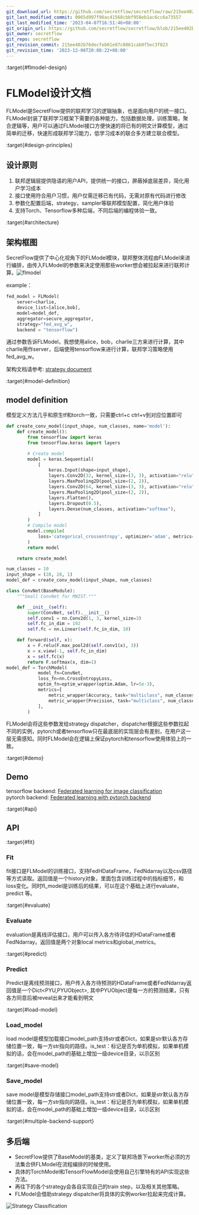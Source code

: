 ```yaml
---
git_download_url: https://github.com/secretflow/secretflow/raw/215ee402b76decfeb01e97c0861cab9f5ec3f823/docs/developer/design/flmodel.md
git_last_modified_commit: 0065d997f96ac41568cbbf958eb1ac6cc6a73557
git_last_modified_time: '2023-04-07T16:51:46+08:00'
git_origin_url: https://github.com/secretflow/secretflow/blob/215ee402b76decfeb01e97c0861cab9f5ec3f823/docs/developer/design/flmodel.md
git_owner: secretflow
git_repo: secretflow
git_revision_commit: 215ee402b76decfeb01e97c0861cab9f5ec3f823
git_revision_time: '2023-12-06T20:08:22+08:00'
---
```


:target{#flmodel-design}

# FLModel设计文档

FLModel是SecretFlow提供的联邦学习的逻辑抽象，也是面向用户的统一接口。FLModel封装了联邦学习框架下需要的各种能力，包括数据处理，训练策略，聚合逻辑等，用户可以通过FLModel接口方便快速的将已有的明文计算模型，通过简单的迁移，快速形成联邦学习能力，低学习成本的联合多方建立联合模型。

:target{#design-principles}

## 设计原则

1. 联邦逻辑层提供隐语的用户API，提供统一的接口，屏蔽掉底层差异，简化用户学习成本
2. 接口使用符合用户习惯，用户仅需迁移已有代码，无需对原有代码进行修改
3. 参数化配置后端，strategy，sampler等联邦模型配置，简化用户体验
4. 支持Torch、Tensorflow多种后端，不同后端的编程体验一致。

:target{#architecture}

## 架构框图

SecretFlow提供了中心化视角下的FLModel模块，联邦整体流程由FLModel来进行编排，由传入FLModel的参数来决定使用那些worker想会被拉起来进行联邦计算。![flmodel](../../_assets/flmodel.jpg)

example：

```python
fed_model = FLModel(
    server=charlie,
    device_list=[alice,bob],
    model=model_def,
    aggregator=secure_aggregator,
    strategy="fed_avg_w",
    backend = "tensorflow")
```

通过参数告诉FLModel，我想使用alice，bob，charlie三方来进行计算，其中charlie用作server，后端使用tensorflow来进行计算，联邦学习策略使用fed\_avg\_w。

架构文档请参考: [strategy document](strategy.mdx)

:target{#model-definition}

## model definition

模型定义方法几乎和原生tf和torch一致，只需要ctrl+c ctrl+v到对应位置即可

```python
def create_conv_model(input_shape, num_classes, name='model'):
    def create_model():
        from tensorflow import keras
        from tensorflow.keras import layers

        # Create model
        model = keras.Sequential(
            [
                keras.Input(shape=input_shape),
                layers.Conv2D(32, kernel_size=(3, 3), activation="relu"),
                layers.MaxPooling2D(pool_size=(2, 2)),
                layers.Conv2D(64, kernel_size=(3, 3), activation="relu"),
                layers.MaxPooling2D(pool_size=(2, 2)),
                layers.Flatten(),
                layers.Dropout(0.5),
                layers.Dense(num_classes, activation="softmax"),
            ]
        )
        # Compile model
        model.compile(
            loss='categorical_crossentropy', optimizer='adam', metrics=["accuracy"]
        )
        return model

    return create_model

num_classes = 10
input_shape = (28, 28, 1)
model_def = create_conv_model(input_shape, num_classes)
```

```python
class ConvNet(BaseModule):
    """Small ConvNet for MNIST."""

    def __init__(self):
        super(ConvNet, self).__init__()
        self.conv1 = nn.Conv2d(1, 3, kernel_size=3)
        self.fc_in_dim = 192
        self.fc = nn.Linear(self.fc_in_dim, 10)

    def forward(self, x):
        x = F.relu(F.max_pool2d(self.conv1(x), 3))
        x = x.view(-1, self.fc_in_dim)
        x = self.fc(x)
        return F.softmax(x, dim=1)
model_def = TorchModel(
            model_fn=ConvNet,
            loss_fn=nn.CrossEntropyLoss,
            optim_fn=optim_wrapper(optim.Adam, lr=5e-3),
            metrics=[
                metric_wrapper(Accuracy, task="multiclass", num_classes=3, average='micro'),
                metric_wrapper(Precision, task="multiclass", num_classes=3, average='micro'),
            ],
        )
```

FLModel会将这些参数发给strategy dispatcher，dispatcher根据这些参数拉起不同的实例，pytorch或者tensorflow只在最底层的实现层会有差别，在用户这一层无需感知。同时FLModel会在逻辑上保证pytorch和tensorflow使用体验上的一致。

:target{#demo}

## Demo

tensorflow backend: [Federated learning for image classification](../../tutorial/Federate_Learning_for_Image_Classification.mdx)<br />pytorch backend: [Federated learning with pytorch backend](../../tutorial/Federated_Learning_with_Pytorch_backend.mdx)

:target{#api}

## API

:target{#fit}

### Fit

fit接口是FLModel的训练接口，支持FedHDataFrame，FedNdarray以及csv路径等方式读取。返回值是一个history对象，里面包含训练过程中的指标细节，和loss变化。同时fl\_model是训练后的结果，可以在这个基础上进行evaluate，predict 等。

:target{#evaluate}

### Evaluate

evaluation是离线评估接口，用户可以传入各方待评估的HDataFrame或者FedNdarray。返回值是两个对象local metrics和global\_metrics。

:target{#predict}

### Predict

Predict是离线预测接口，用户传入各方待预测的HDataFrame或者FedNdarray返回值是一个Dict\<PYU,PYUObject>, 其中PYUObject是每一方的预测结果，只有各方同意后被reveal出来才能看到明文

:target{#load-model}

### Load\_model

load model是模型加载接口model\_path支持str或者Dict，如果是str默认各方存储位置一致，每一方str指向的路径。is\_test：标记是否为单机模拟，如果单机模拟的话，会在model\_path的基础上增加一级device目录，以示区别

:target{#save-model}

### Save\_model

save model是模型存储接口model\_path支持str或者Dict，如果是str默认各方存储位置一致，每一方str指向的路径。is\_test：标记是否为单机模拟，如果单机模拟的话，会在model\_path的基础上增加一级device目录，以示区别

:target{#multiple-backend-support}

## 多后端

- SecretFlow提供了BaseModel的基类，定义了联邦场景下worker所必须的方法集合供FLModel在流程编排的时候使用。
- 具体的TorchModel和TensorFlowModel会使用自己引擎特有的API实现这些方法。
- 再往下的各个strategy会各自实现自己的train step，以及相关其他策略。
- FLModel会借助strategy dispatcher将具体的实例worker拉起来完成计算。

![Strategy Classification](../../_assets/strategy.png)
